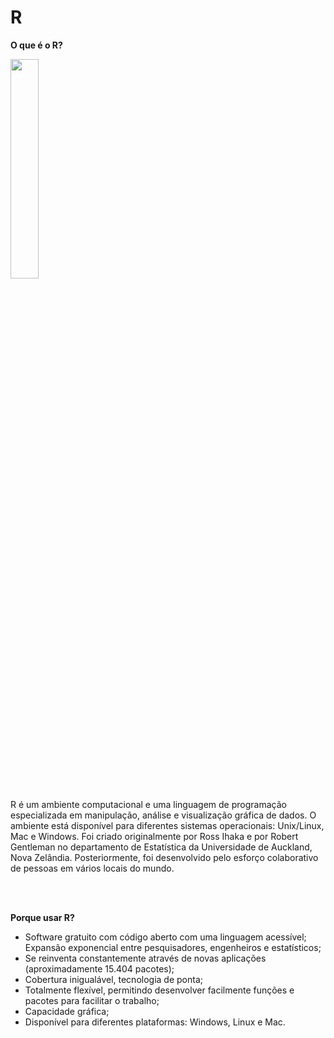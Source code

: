 # R

**O que é o R?**

![](r.png){width=30%}


R é um ambiente computacional e uma linguagem de programação especializada em manipulação, análise e visualização gráfica de dados. O ambiente está disponível para diferentes sistemas operacionais: Unix/Linux, Mac e Windows. Foi criado originalmente por Ross Ihaka e por Robert Gentleman no departamento de Estatística da Universidade de Auckland, Nova Zelândia. Posteriormente, foi desenvolvido pelo esforço colaborativo de pessoas em vários locais do mundo.

<br><br>

**Porque usar R?**

 - Software gratuito com código aberto com uma linguagem acessível; Expansão exponencial entre pesquisadores, engenheiros e estatísticos;
 - Se reinventa constantemente através de novas aplicações (aproximadamente 15.404 pacotes);
 - Cobertura inigualável, tecnologia de ponta;
 - Totalmente flexível, permitindo desenvolver facilmente funções e pacotes para facilitar o trabalho;
 - Capacidade gráfica;
 - Disponível para diferentes plataformas: Windows, Linux e Mac.

<br><br>

